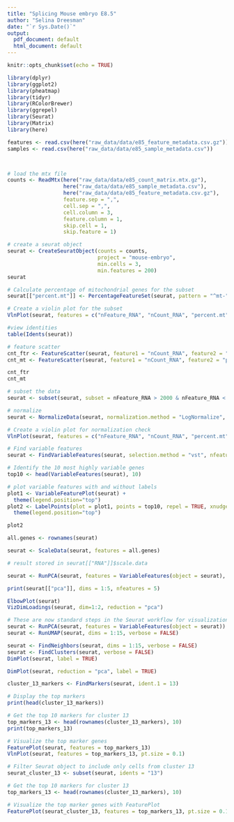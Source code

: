 ```yaml
---
title: "Splicing Mouse embryo E8.5"
author: "Selina Dreesman"
date: "`r Sys.Date()`"
output: 
  pdf_document: default
  html_document: default
---
```


```r
knitr::opts_chunk$set(echo = TRUE)
```


```r
library(dplyr)
library(ggplot2)
library(pheatmap)
library(tidyr)
library(RColorBrewer)
library(ggrepel)
library(Seurat)
library(Matrix)
library(here)

```

```r
features <- read.csv(here("raw_data/data/e85_feature_metadata.csv.gz"))
samples <- read.csv(here("raw_data/data/e85_sample_metadata.csv"))



# load the mtx file
counts <- ReadMtx(here("raw_data/data/e85_count_matrix.mtx.gz"), 
                  here("raw_data/data/e85_sample_metadata.csv"),
                  here("raw_data/data/e85_feature_metadata.csv.gz"),
                  feature.sep = ",",
                  cell.sep = ",",
                  cell.column = 3,
                  feature.column = 1,
                  skip.cell = 1,
                  skip.feature = 1)

```

```r
# create a seurat object
seurat <- CreateSeuratObject(counts = counts, 
                             project = "mouse-embryo", 
                             min.cells = 3, 
                             min.features = 200)
seurat


```


```r
# Calculate percentage of mitochondrial genes for the subset
seurat[["percent.mt"]] <- PercentageFeatureSet(seurat, pattern = "^mt-")

# Create a violin plot for the subset
VlnPlot(seurat, features = c("nFeature_RNA", "nCount_RNA", "percent.mt"), ncol = 3)

#view identities
table(Idents(seurat))
```


```r
# feature scatter
cnt_ftr <- FeatureScatter(seurat, feature1 = "nCount_RNA", feature2 = "nFeature_RNA")
cnt_mt <- FeatureScatter(seurat, feature1 = "nCount_RNA", feature2 = "percent.mt")

cnt_ftr
cnt_mt

```

```r
# subset the data
seurat <- subset(seurat, subset = nFeature_RNA > 2000 & nFeature_RNA < 12000 & percent.mt < 5)

# normalize
seurat <- NormalizeData(seurat, normalization.method = "LogNormalize", scale.factor = 10000)

# Create a violin plot for normalization check
VlnPlot(seurat, features = c("nFeature_RNA", "nCount_RNA", "percent.mt"), ncol = 3)

```

```r
# Find variable features 
seurat <- FindVariableFeatures(seurat, selection.method = "vst", nfeatures = 2000)

# Identify the 10 most highly variable genes
top10 <- head(VariableFeatures(seurat), 10)

# plot variable features with and without labels
plot1 <- VariableFeaturePlot(seurat) + 
  theme(legend.position="top")
plot2 <- LabelPoints(plot = plot1, points = top10, repel = TRUE, xnudge=0, ynudge=0) + 
  theme(legend.position="top")

plot2
```

```r

all.genes <- rownames(seurat)

seurat <- ScaleData(seurat, features = all.genes)

# result stored in seurat[["RNA"]]$scale.data

```

```r

seurat <- RunPCA(seurat, features = VariableFeatures(object = seurat), verbose = FALSE)

print(seurat[["pca"]], dims = 1:5, nfeatures = 5)

ElbowPlot(seurat)
VizDimLoadings(seurat, dim=1:2, reduction = "pca")

```


```r
# These are now standard steps in the Seurat workflow for visualization and clustering
seurat <- RunPCA(seurat, features = VariableFeatures(object = seurat))
seurat <- RunUMAP(seurat, dims = 1:15, verbose = FALSE)

seurat <- FindNeighbors(seurat, dims = 1:15, verbose = FALSE)
seurat <- FindClusters(seurat, verbose = FALSE)
DimPlot(seurat, label = TRUE)
```

```r
DimPlot(seurat, reduction = "pca", label = TRUE)
```

```r
cluster_13_markers <- FindMarkers(seurat, ident.1 = 13)
```

```r
# Display the top markers
print(head(cluster_13_markers))
```

```r
# Get the top 10 markers for cluster 13
top_markers_13 <- head(rownames(cluster_13_markers), 10)
print(top_markers_13)

# Visualize the top marker genes
FeaturePlot(seurat, features = top_markers_13)
VlnPlot(seurat, features = top_markers_13, pt.size = 0.1)

```

```r
# Filter Seurat object to include only cells from cluster 13
seurat_cluster_13 <- subset(seurat, idents = "13")

# Get the top 10 markers for cluster 13
top_markers_13 <- head(rownames(cluster_13_markers), 10)

# Visualize the top marker genes with FeaturePlot
FeaturePlot(seurat_cluster_13, features = top_markers_13, pt.size = 0.1, cols = brewer.pal(n = 8, name = "Set1"), label = TRUE)

```
